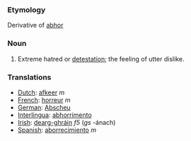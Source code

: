 ===Etymology===
Derivative of [[abhor]]
===Noun===
#Extreme hatred or [[detestation]]; the feeling of utter dislike.

===Translations===
*[[Dutch]]: [[afkeer]] ''m''
*[[French]]: [[horreur]] ''m''
*[[German]]: [[Abscheu]]
*[[Interlingua]]: [[abhorrimento]]
*[[Irish]]: [[dearg-ghráin]] ''f5'' (''gs'' -ánach)
*[[Spanish]]: [[aborrecimiento]] ''m''